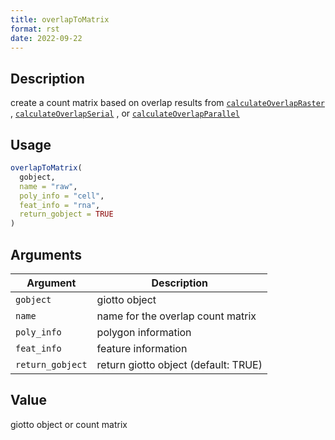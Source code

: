 ```yaml
--- 
title: overlapToMatrix 
format: rst 
date: 2022-09-22 
--- 
```


## Description

create a count matrix based on overlap results from [`calculateOverlapRaster`](#calculateoverlapraster) , [`calculateOverlapSerial`](#calculateoverlapserial) , or [`calculateOverlapParallel`](#calculateoverlapparallel)


## Usage

```r
overlapToMatrix(
  gobject,
  name = "raw",
  poly_info = "cell",
  feat_info = "rna",
  return_gobject = TRUE
)
```


## Arguments

Argument      |Description
------------- |----------------
`gobject`     |     giotto object
`name`     |     name for the overlap count matrix
`poly_info`     |     polygon information
`feat_info`     |     feature information
`return_gobject`     |     return giotto object (default: TRUE)


## Value

giotto object or count matrix


